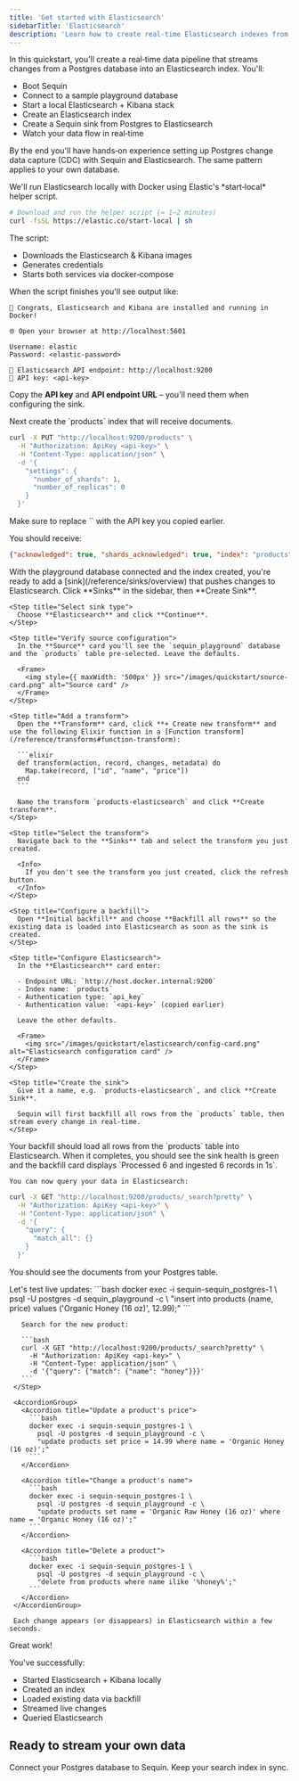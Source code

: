 ```yaml
---
title: 'Get started with Elasticsearch'
sidebarTitle: 'Elasticsearch'
description: 'Learn how to create real-time Elasticsearch indexes from Postgres changes in minutes using Sequin.'
---
```



In this quickstart, you'll create a real‑time data pipeline that streams changes from a Postgres database into an Elasticsearch index.
You'll:

- Boot Sequin
- Connect to a sample playground database
- Start a local Elasticsearch + Kibana stack
- Create an Elasticsearch index
- Create a Sequin sink from Postgres to Elasticsearch
- Watch your data flow in real‑time

By the end you'll have hands‑on experience setting up Postgres change data capture (CDC) with Sequin and Elasticsearch. The same pattern applies to your own database.

<Steps titleSize="h2">
 <QuickstartInitialSteps />

 <Step title="Start Elasticsearch & Kibana" icon="database">
  We'll run Elasticsearch locally with Docker using Elastic's *start‑local* helper script.

  ```bash
  # Download and run the helper script (≈ 1–2 minutes)
  curl -fsSL https://elastic.co/start-local | sh
  ```

  The script:
  - Downloads the Elasticsearch & Kibana images
  - Generates credentials
  - Starts both services via docker‑compose

  When the script finishes you'll see output like:

  ```text
  🎉 Congrats, Elasticsearch and Kibana are installed and running in Docker!

  🌐 Open your browser at http://localhost:5601

  Username: elastic
  Password: <elastic-password>

  🔌 Elasticsearch API endpoint: http://localhost:9200
  🔑 API key: <api-key>
  ```

  Copy the **API key** and **API endpoint URL** – you'll need them when configuring the sink.
 </Step>

 <Step title="Create an index" icon="database">
  Next create the `products` index that will receive documents.

  ```bash
  curl -X PUT "http://localhost:9200/products" \
    -H "Authorization: ApiKey <api-key>" \
    -H "Content-Type: application/json" \
    -d '{
      "settings": {
        "number_of_shards": 1,
        "number_of_replicas": 0
      }
    }'
  ```

  <Note>
    Make sure to replace `<api-key>` with the API key you copied earlier.
  </Note>

  You should receive:

  ```json
  {"acknowledged": true, "shards_acknowledged": true, "index": "products"}
  ```
 </Step>

 <Step title="Create an Elasticsearch sink" icon="plug">
  With the playground database connected and the index created, you're ready to add a [sink](/reference/sinks/overview) that pushes changes to Elasticsearch.

  <Steps>
    <Step title="Head back to the Sequin console and navigate to the Sinks tab">
      Click **Sinks** in the sidebar, then **Create Sink**.
    </Step>

    <Step title="Select sink type">
      Choose **Elasticsearch** and click **Continue**.
    </Step>

    <Step title="Verify source configuration">
      In the **Source** card you'll see the `sequin_playground` database and the `products` table pre‑selected. Leave the defaults.

      <Frame>
        <img style={{ maxWidth: '500px' }} src="/images/quickstart/source-card.png" alt="Source card" />
      </Frame>
    </Step>

    <Step title="Add a transform">
      Open the **Transform** card, click **+ Create new transform** and use the following Elixir function in a [Function transform](/reference/transforms#function-transform):

      ```elixir
      def transform(action, record, changes, metadata) do
        Map.take(record, ["id", "name", "price"])
      end
      ```

      Name the transform `products-elasticsearch` and click **Create transform**.
    </Step>

    <Step title="Select the transform">
      Navigate back to the **Sinks** tab and select the transform you just created.

      <Info>
        If you don't see the transform you just created, click the refresh button.
      </Info>
    </Step>

    <Step title="Configure a backfill">
      Open **Initial backfill** and choose **Backfill all rows** so the existing data is loaded into Elasticsearch as soon as the sink is created.
    </Step>

    <Step title="Configure Elasticsearch">
      In the **Elasticsearch** card enter:

      - Endpoint URL: `http://host.docker.internal:9200`
      - Index name: `products`
      - Authentication type: `api_key`
      - Authentication value: `<api-key>` (copied earlier)

      Leave the other defaults.

      <Frame>
        <img src="/images/quickstart/elasticsearch/config-card.png" alt="Elasticsearch configuration card" />
      </Frame>
    </Step>

    <Step title="Create the sink">
      Give it a name, e.g. `products-elasticsearch`, and click **Create Sink**.

      Sequin will first backfill all rows from the `products` table, then stream every change in real‑time.
    </Step>
  </Steps>
 </Step>

 <Step title="Query your data in Elasticsearch" icon="waveform-lines">
    Your backfill should load all rows from the `products` table into Elasticsearch. When it completes, you should see the sink health is green and the backfill card displays `Processed 6 and ingested 6 records in 1s`.

    You can now query your data in Elasticsearch:

   ```bash
   curl -X GET "http://localhost:9200/products/_search?pretty" \
     -H "Authorization: ApiKey <api-key>" \
     -H "Content-Type: application/json" \
     -d '{
       "query": {
         "match_all": {}
       }
     }'
   ```

   You should see the documents from your Postgres table.
 </Step>

 <Step title="See changes flow to Elasticsearch" icon="waveform-lines">
   Let's test live updates:

   <Steps>
     <Step title="Insert a product">
       ```bash
       docker exec -i sequin-sequin_postgres-1 \
         psql -U postgres -d sequin_playground -c \
         "insert into products (name, price) values ('Organic Honey (16 oz)', 12.99);"
       ```

       Search for the new product:

       ```bash
       curl -X GET "http://localhost:9200/products/_search?pretty" \
         -H "Authorization: ApiKey <api-key>" \
         -H "Content-Type: application/json" \
         -d '{"query": {"match": {"name": "honey"}}}'
       ```
     </Step>

     <AccordionGroup>
       <Accordion title="Update a product's price">
         ```bash
         docker exec -i sequin-sequin_postgres-1 \
           psql -U postgres -d sequin_playground -c \
           "update products set price = 14.99 where name = 'Organic Honey (16 oz)';"
         ```
       </Accordion>

       <Accordion title="Change a product's name">
         ```bash
         docker exec -i sequin-sequin_postgres-1 \
           psql -U postgres -d sequin_playground -c \
           "update products set name = 'Organic Raw Honey (16 oz)' where name = 'Organic Honey (16 oz)';"
         ```
       </Accordion>

       <Accordion title="Delete a product">
         ```bash
         docker exec -i sequin-sequin_postgres-1 \
           psql -U postgres -d sequin_playground -c \
           "delete from products where name ilike '%honey%';"
         ```
       </Accordion>
     </AccordionGroup>

     Each change appears (or disappears) in Elasticsearch within a few seconds.
   </Steps>
 </Step>
</Steps>

<Check>
  Great work!
</Check>

You've successfully:

- Started Elasticsearch + Kibana locally
- Created an index
- Loaded existing data via backfill
- Streamed live changes
- Queried Elasticsearch

## Ready to stream your own data

<CardGroup cols={2}>
  <Card title="Guide: Connect Postgres" icon="elephant" href="/connect-postgres">
    Connect your Postgres database to Sequin.
  </Card>
  <Card title="Guide: Setting up an Elasticsearch sink" icon="search" href="/how-to/stream-postgres-to-elasticsearch">
    Keep your search index in sync.
  </Card>
</CardGroup> 